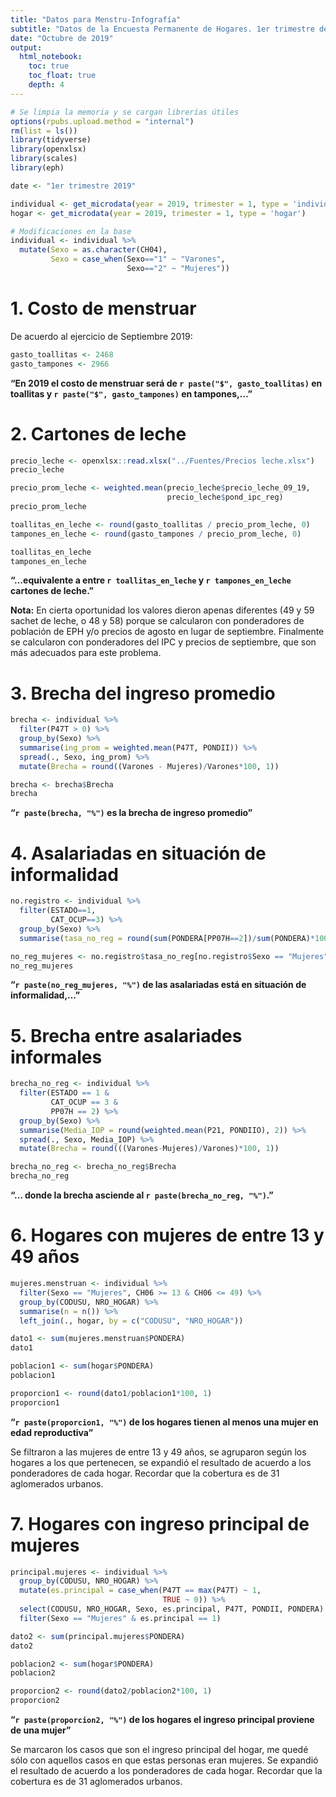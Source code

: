 ```yaml
---
title: "Datos para Menstru-Infografía"
subtitle: "Datos de la Encuesta Permanente de Hogares. 1er trimestre de 2019."
date: "Octubre de 2019"
output: 
  html_notebook:
    toc: true
    toc_float: true
    depth: 4
---
```

    
```r
# Se limpia la memoria y se cargan librerías útiles
options(rpubs.upload.method = "internal")
rm(list = ls())
library(tidyverse)
library(openxlsx)
library(scales)
library(eph)
```

```r
date <- "1er trimestre 2019"
```

```r
individual <- get_microdata(year = 2019, trimester = 1, type = 'individual')
hogar <- get_microdata(year = 2019, trimester = 1, type = 'hogar')
```

```r
# Modificaciones en la base
individual <- individual %>% 
  mutate(Sexo = as.character(CH04),
         Sexo = case_when(Sexo=="1" ~ "Varones",
                          Sexo=="2" ~ "Mujeres"))
```

# 1. Costo de menstruar

De acuerdo al ejercicio de Septiembre 2019:   

```r
gasto_toallitas <- 2468
gasto_tampones <- 2966
```


__"En 2019 el costo de menstruar será de `r paste("$", gasto_toallitas)` en toallitas y `r paste("$", gasto_tampones)` en tampones,..."__

# 2. Cartones de leche

```r
precio_leche <- openxlsx::read.xlsx("../Fuentes/Precios leche.xlsx")
precio_leche
```

```r
precio_prom_leche <- weighted.mean(precio_leche$precio_leche_09_19, 
                                   precio_leche$pond_ipc_reg)
precio_prom_leche
```

```r
toallitas_en_leche <- round(gasto_toallitas / precio_prom_leche, 0) 
tampones_en_leche <- round(gasto_tampones / precio_prom_leche, 0)

toallitas_en_leche
tampones_en_leche
```

__"...equivalente a entre `r toallitas_en_leche` y `r tampones_en_leche` cartones de leche."__      

__Nota:__ En cierta oportunidad los valores dieron apenas diferentes (49 y 59 sachet de leche, o 48 y 58) porque se calcularon con ponderadores de población de EPH y/o precios de agosto en lugar de septiembre. Finalmente se calcularon con ponderadores del IPC y precios de septiembre, que son más adecuados para este problema.

# 3. Brecha del ingreso promedio

```r
brecha <- individual %>%
  filter(P47T > 0) %>% 
  group_by(Sexo) %>% 
  summarise(ing_prom = weighted.mean(P47T, PONDII)) %>% 
  spread(., Sexo, ing_prom) %>% 
  mutate(Brecha = round((Varones - Mujeres)/Varones*100, 1))

brecha <- brecha$Brecha
brecha
```

__"`r paste(brecha, "%")` es la brecha de ingreso promedio"__

# 4. Asalariadas en situación de informalidad

```r
no.registro <- individual %>% 
  filter(ESTADO==1,
         CAT_OCUP==3) %>% 
  group_by(Sexo) %>% 
  summarise(tasa_no_reg = round(sum(PONDERA[PP07H==2])/sum(PONDERA)*100, 1))

no_reg_mujeres <- no.registro$tasa_no_reg[no.registro$Sexo == "Mujeres"]
no_reg_mujeres
```

__"`r paste(no_reg_mujeres, "%")` de las asalariadas está en situación de informalidad,..."__

# 5. Brecha entre asalariades informales

```r
brecha_no_reg <- individual %>% 
  filter(ESTADO == 1 &
         CAT_OCUP == 3 & 
         PP07H == 2) %>% 
  group_by(Sexo) %>% 
  summarise(Media_IOP = round(weighted.mean(P21, PONDIIO), 2)) %>% 
  spread(., Sexo, Media_IOP) %>% 
  mutate(Brecha = round(((Varones-Mujeres)/Varones)*100, 1)) 

brecha_no_reg <- brecha_no_reg$Brecha
brecha_no_reg
```

__"... donde la brecha asciende al `r paste(brecha_no_reg, "%")`."__

# 6. Hogares con mujeres de entre 13 y 49 años

```r
mujeres.menstruan <- individual %>% 
  filter(Sexo == "Mujeres", CH06 >= 13 & CH06 <= 49) %>% 
  group_by(CODUSU, NRO_HOGAR) %>% 
  summarise(n = n()) %>% 
  left_join(., hogar, by = c("CODUSU", "NRO_HOGAR"))

dato1 <- sum(mujeres.menstruan$PONDERA)
dato1

poblacion1 <- sum(hogar$PONDERA)
poblacion1

proporcion1 <- round(dato1/poblacion1*100, 1)
proporcion1
```

__"`r paste(proporcion1, "%")` de los hogares tienen al menos una mujer en edad reproductiva"__

Se filtraron a las mujeres de entre 13 y 49 años, se agruparon según los hogares a los que pertenecen, se expandió el resultado de acuerdo a los ponderadores de cada hogar. Recordar que la cobertura es de 31 aglomerados urbanos.

# 7. Hogares con ingreso principal de mujeres

```r
principal.mujeres <- individual %>% 
  group_by(CODUSU, NRO_HOGAR) %>% 
  mutate(es.principal = case_when(P47T == max(P47T) ~ 1,
                                  TRUE ~ 0)) %>% 
  select(CODUSU, NRO_HOGAR, Sexo, es.principal, P47T, PONDII, PONDERA) %>% 
  filter(Sexo == "Mujeres" & es.principal == 1)

dato2 <- sum(principal.mujeres$PONDERA)
dato2

poblacion2 <- sum(hogar$PONDERA)
poblacion2

proporcion2 <- round(dato2/poblacion2*100, 1)
proporcion2
```

__"`r paste(proporcion2, "%")` de los hogares el ingreso principal proviene de una mujer"__

Se marcaron los casos que son el ingreso principal del hogar, me quedé sólo con aquellos casos en que estas personas eran mujeres. Se expandió el resultado de acuerdo a los ponderadores de cada hogar. Recordar que la cobertura es de 31 aglomerados urbanos.

